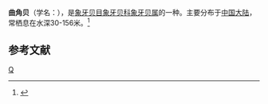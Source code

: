 {{Speciesbox
| taxon = Dentalium sinuosum
| binomial_authority = Boissevain
}}
'''曲角贝'''（学名：''{{lang|la|Dentalium sinuosum}}''），是[[象牙贝目|象牙贝目]][[象牙贝科|象牙贝科]][[象牙贝属|象牙贝属]]的一种。主要分布于[[中国大陆|中国大陆]]，常栖息在水深30-156米。<ref>{{cite web|url=http://shell.sinica.edu.tw/chinese/shellbase_detail.php?science_no=3963|title=国际贝库：曲角贝|publisher=台湾贝类资料库|accessdate=2009-08-11|archive-date=2016-03-04|archive-url=https://web.archive.org/web/20160304115809/http://shell.sinica.edu.tw/chinese/shellbase_detail.php?science_no=3963|dead-url=no}}</ref>

== 参考文献 ==
{{reflist}}
{{taxonbar}}
[[Category:象牙贝属|Q]]